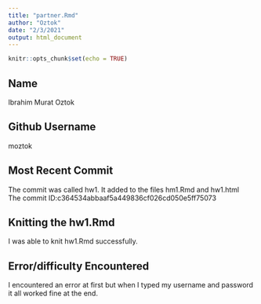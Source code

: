 ```yaml
---
title: "partner.Rmd"
author: "Oztok"
date: "2/3/2021"
output: html_document
---
```


```r
knitr::opts_chunk$set(echo = TRUE)
```
## Name
Ibrahim Murat Oztok <br>

## Github Username
moztok 

## Most Recent Commit
The commit was called hw1. It added to the files hm1.Rmd and hw1.html
<br>
The commit ID:c364534abbaaf5a449836cf026cd050e5ff75073

## Knitting the hw1.Rmd
I was able to knit hw1.Rmd successfully.

## Error/difficulty Encountered
I encountered an error at first but when I typed my username and password it all worked fine at the end.

  


